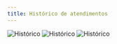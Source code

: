```yaml
---
title: Histórico de atendimentos
---
```


<Steps>
  <Step title="Clique no ticket do atendimento">
    <Frame>
      <img src="/images/atendimento/ultimos_atendimentos.png" alt="Histórico" />
    </Frame>
  </Step>
  <Step title="Nesta aba, você terá acesso a todos os últimos atendimentos tratados com o cliente. Aqui, é possível revisar e analisar as interações anteriores.">
    <Frame>
      <img
        src="/images/atendimento/ultimos_atendimentos2.png"
        alt="Histórico"
      />
    </Frame>
  </Step>
  <Step title="Ao clicar, você será direcionado para o histórico do atendimento selecionado">
    <Frame>
      <img
        src="/images/atendimento/ultimos_atendimentos3.png"
        alt="Histórico"
      />
    </Frame>
  </Step>
</Steps>
